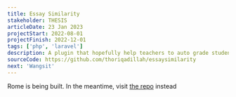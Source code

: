 ```yaml
---
title: Essay Similarity
stakeholder: THESIS
articleDate: 23 Jan 2023
projectStart: 2022-08-01
projectFinish: 2022-12-01
tags: ['php', 'laravel']
description: A plugin that hopefully help teachers to auto grade student answer by comparing the similarity of student’s answer and teacher’s answer key with machine learning
sourceCode: https://github.com/thoriqadillah/essaysimilarity
next: 'Wangsit'
---
```


Rome is being built. In the meantime, visit [the repo](https://github.com/thoriqadillah/essaysimilarity) instead